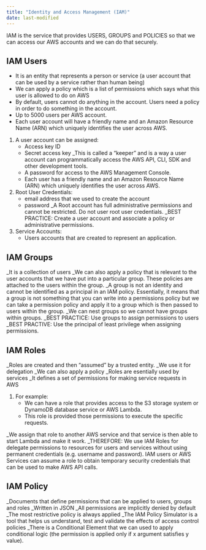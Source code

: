 ```yaml
---
title: "Identity and Access Management (IAM)"
date: last-modified
---
```


IAM is the service that provides USERS, GROUPS and POLICIES so that we can access our AWS accounts and we can do that securely.


## IAM Users

  * It is an entity that represents a person or service (a user account that can be used by a service rather than human being)
  * We can apply a policy which is a list of permissions which says what this user is allowed to do on AWS
  * By default, users cannot do anything in the account. Users need a policy in order to do something in the account.
  * Up to 5000 users per AWS account.
  * Each user account will have a friendly name and an Amazon Resource Name (ARN) which uniquely identifies the user across AWS.

1. A user account can be assigned:
    - Access key ID
    - Secret access key 
_This is called a "keeper" and is a way a user account can programmatically access the AWS API, CLI, SDK and other development tools.
    - A password for access to the AWS Management Console.
    - Each user has a friendly name and an Amazon Resource Name (ARN) which uniquely identifies the user across AWS.
    
2. Root User Credentials:
    - email address that we used to create the account
    - password
_A Root account has full administrative permissions and cannot be restricted. Do not user root user credentials.
_BEST PRACTICE: Create a user account and associate a policy or administrative permissions.

3. Service Accounts:
    - Users accounts that are created to represent an application.


## IAM Groups

_It is a collection of users
_We can also apply a policy that is relevant to the user accounts that we have put into a particular group. These policies are attached to the users within the group.
_A group is not an identity and cannot be identified as a principal in an IAM policy. Essentially, it means that a group is not something that you can write into a permissions policy but we can take a permission policy and apply it to a group which is then passed to users within the group.
_We can nest groups so we cannot have groups within groups.
_BEST PRACTICE: Use groups to assign permissions to users
_BEST PRACTIVE: Use the principal of least privilege when assigning permissions.


## IAM Roles

_Roles are created and then "assumed" by a trusted entity.
_We use it for delegation
_We can also apply a policy
_Roles are esentially used by services
_It defines a set of permissions for making service requests in AWS

1. For example:
    - We can have a role that provides access to the S3 storage system or DynamoDB database service or AWS Lambda.
    - This role is provided those permissions to execute the specific requests.
    
_We assign that role to another AWS service and that service is then able to start Lambda and make it work.
_THEREFORE: We use IAM Roles for delegate permissions to resources for users and services without using permanent credentials (e.g. username and password). IAM users or AWS Services can assume a role to obtain temporary security credentials that can be used to make AWS API calls.


## IAM Policy

_Documents that define permissions that can be applied to users, groups and roles
_Written in JSON
_All permissions are implicitly denied by default
_The most restrictive policy is always applied
_The IAM Policy Simulator is a tool that helps us understand, test and validate the effects of access control policies
_There is a Conditional Element that we can used to apply conditional logic (the permission is applied only if x argument satisfies y value).